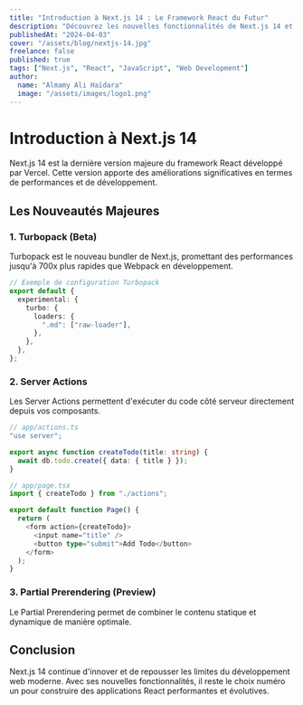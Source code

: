 ---
title: "Introduction à Next.js 14 : Le Framework React du Futur"
description: "Découvrez les nouvelles fonctionnalités de Next.js 14 et pourquoi c'est le meilleur choix pour vos applications React en 2024."
publishedAt: "2024-04-03"
cover: "/assets/blog/nextjs-14.jpg"
freelance: false
published: true
tags: ["Next.js", "React", "JavaScript", "Web Development"]
author:
  name: "Almamy Ali Haïdara"
  image: "/assets/images/logo1.png"
---

# Introduction à Next.js 14

Next.js 14 est la dernière version majeure du framework React développé par Vercel. Cette version apporte des améliorations significatives en termes de performances et de développement.

## Les Nouveautés Majeures

### 1. Turbopack (Beta)

Turbopack est le nouveau bundler de Next.js, promettant des performances jusqu'à 700x plus rapides que Webpack en développement.

```typescript
// Exemple de configuration Turbopack
export default {
  experimental: {
    turbo: {
      loaders: {
        ".md": ["raw-loader"],
      },
    },
  },
};
```

### 2. Server Actions

Les Server Actions permettent d'exécuter du code côté serveur directement depuis vos composants.

```typescript
// app/actions.ts
"use server";

export async function createTodo(title: string) {
  await db.todo.create({ data: { title } });
}

// app/page.tsx
import { createTodo } from "./actions";

export default function Page() {
  return (
    <form action={createTodo}>
      <input name="title" />
      <button type="submit">Add Todo</button>
    </form>
  );
}
```

### 3. Partial Prerendering (Preview)

Le Partial Prerendering permet de combiner le contenu statique et dynamique de manière optimale.

## Conclusion

Next.js 14 continue d'innover et de repousser les limites du développement web moderne. Avec ses nouvelles fonctionnalités, il reste le choix numéro un pour construire des applications React performantes et évolutives.
